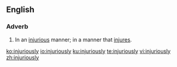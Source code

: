 ==English==

===Adverb===
{{en-adv}}
# In an [[injurious]] manner; in a manner that [[injure]]s.

[[ko:injuriously]]
[[io:injuriously]]
[[ku:injuriously]]
[[te:injuriously]]
[[vi:injuriously]]
[[zh:injuriously]]